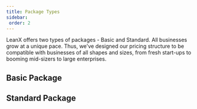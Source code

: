 ```yaml
---
title: Package Types 
sidebar:
 order: 2
---
```

LeanX offers two types of packages - Basic and Standard. All businesses grow at a unique pace. Thus, we've designed our pricing structure to be compatible with businesses of all shapes and sizes, from fresh start-ups to booming mid-sizers to large enterprises.

## Basic Package

## Standard Package